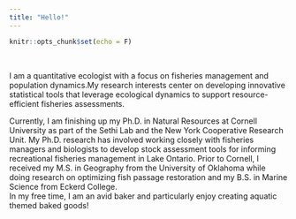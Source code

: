 ```yaml
---
title: "Hello!"
---
```

```r
knitr::opts_chunk$set(echo = F)
```

<br>

I am a quantitative ecologist with a focus on fisheries management and population dynamics.My research interests center on developing innovative statistical tools that leverage ecological dynamics to support resource-efficient fisheries assessments.

Currently, I am finishing up my Ph.D. in Natural Resources at Cornell University as part of the Sethi Lab and the New York Cooperative Research Unit. My Ph.D. research has involved working closely with fisheries managers and biologists to develop stock assessment tools for informing recreational fisheries management in Lake Ontario. Prior to Cornell, I received my M.S. in Geography from the University of Oklahoma while doing research on optimizing fish passage restoration and my B.S. in Marine Science from Eckerd College.
<br>
In my free time, I am an avid baker and particularly enjoy creating aquatic themed baked goods!


